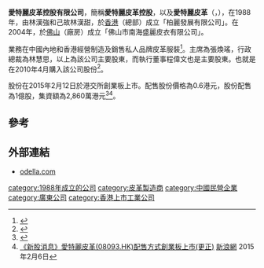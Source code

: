 '''愛特麗皮革控股有限公司'''，簡稱'''愛特麗皮革控股'''，以及'''愛特麗皮革'''（'''{{lang-en|Odella Leather Holdings Limited}}'''，{{hkex|8093}}），在1988年，由林漢強和己故林漢甜，於[[香港|香港]]（總部）成立「柏麗發展有限公司」。在2004年，於[[佛山|佛山]]（廠房）成立「佛山市南海盛麗皮衣有限公司」。

業務在中國內地和香港經營制造及銷售私人品牌皮革服裝<ref>{{Cite web |url=http://www.odella.com/%E9%97%9C%E6%96%BC%E6%84%9B%E7%89%B9%E9%BA%97/ |title=愛特麗皮革控股有限公司簡介 |accessdate=2015-02-06 |archive-date=2015-02-06 |archive-url=https://web.archive.org/web/20150206191904/http://www.odella.com/%E9%97%9C%E6%96%BC%E6%84%9B%E7%89%B9%E9%BA%97/ |dead-url=yes }}</ref>。主席為張煥瑤，行政總裁為林慧思，以上為該公司主要股東，而執行董事程偉文也是主要股東。也就是在2010年4月購入該公司股份<ref>{{Cite web |url=http://gem.ednews.hk/listedco/listconews/GEM/2015/0205/08093_2163383/C115.pdf |title=愛特麗皮革控股有限公司招股資料（歷史、發展及重組） |access-date=2015-02-06 |archive-url=https://web.archive.org/web/20150206191231/http://gem.ednews.hk/listedco/listconews/GEM/2015/0205/08093_2163383/C115.pdf |archive-date=2015-02-06 |dead-url=yes }}</ref>。

股份在2015年2月12日於港交所創業板上市。配售股份價格為0.6港元，股份配售為1億股，集資額為2,860萬港元<ref>{{Cite web |url=http://gem.ednews.hk/listedco/listconews/GEM/2015/0205/GLN20150205006_C.pdf |title=愛特麗皮革控股有限公司招股資料 |access-date=2015-02-06 |archive-url=https://web.archive.org/web/20150206190831/http://gem.ednews.hk/listedco/listconews/GEM/2015/0205/GLN20150205006_C.pdf |archive-date=2015-02-06 |dead-url=yes }}</ref><ref>[http://finance.sina.com.hk/news/-11-7346698/1.html 《新股消息》愛特麗皮革(08093.HK)配售方式創業板上市(更正)] {{Wayback|url=http://finance.sina.com.hk/news/-11-7346698/1.html |date=20150206203357 }}[[新浪網|新浪網]] 2015年2月6日</ref>。

==參考==
{{reflist}}

==外部連結==
*[http://www.odella.com odella.com] {{Wayback|url=http://www.odella.com/ |date=20150206202138 }}

[[category:1988年成立的公司|category:1988年成立的公司]]
[[category:皮革製造商|category:皮革製造商]]
[[category:中國民營企業|category:中國民營企業]]
[[category:廣東公司|category:廣東公司]]
[[category:香港上市工業公司|category:香港上市工業公司]]